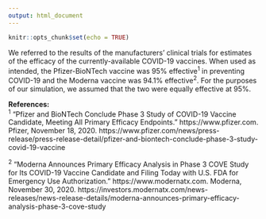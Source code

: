 ```yaml
---
output: html_document
---
```


```r
knitr::opts_chunk$set(echo = TRUE)
```

We referred to the results of the manufacturers' clinical trials for estimates of the efficacy of the currently-available COVID-19 vaccines. When used as intended, the Pfizer-BioNTech vaccine was 95% effective^1^ in preventing COVID-19 and the Moderna vaccine was 94.1% effective^2^. For the purposes of our simulation, we assumed that the two were equally effective at 95%.

**References:**  
^1^ "Pfizer and BioNTech Conclude Phase 3 Study of COVID-19 Vaccine Candidate, Meeting All Primary Efficacy Endpoints.” https://www.pfizer.com. Pfizer, November 18, 2020. https://www.pfizer.com/news/press-release/press-release-detail/pfizer-and-biontech-conclude-phase-3-study-covid-19-vaccine

^2^ "Moderna Announces Primary Efficacy Analysis in Phase 3 COVE Study for Its COVID-19 Vaccine Candidate and Filing Today with U.S. FDA for Emergency Use Authorization.” https://www.modernatx.com. Moderna, November 30, 2020. https://investors.modernatx.com/news-releases/news-release-details/moderna-announces-primary-efficacy-analysis-phase-3-cove-study